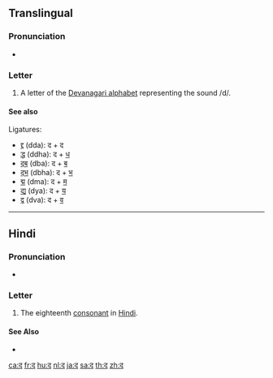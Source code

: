 {{Devanagari character info|hex=926|name=DEVANAGARI LETTER DA|image=[[File:Deva-द-order.gif|100px]]}}
{{also|ढ|ट}}
==Translingual==

===Pronunciation===
* {{IPA|/d̪ə/|lang=mul}}

===Letter===
{{mul-Deva|da}}

# A letter of the [[Devanagari alphabet]] representing the sound /d/.

====See also====
Ligatures:
* [[द्द]] (dda): द + द
* [[द्ध]] (ddha): द + [[ध]]
* [[द्ब]] (dba): द + [[ब]]
* [[द्भ]] (dbha): द + [[भ]]
* [[द्म]] (dma): द + [[म]]
* [[द्य]] (dya): द + [[य]]
* [[द्व]] (dva): द + [[व]]

----

==Hindi==

===Pronunciation===
* {{IPA|[d̪ə]|lang=hi}}

===Letter===
{{head|hi|letter}}

# The eighteenth [[consonant]] in [[Hindi]].

====See Also====
* {{list:Devanagari script letters/hi}}

[[ca:द]]
[[fr:द]]
[[hu:द]]
[[nl:द]]
[[ja:द]]
[[sa:द]]
[[th:द]]
[[zh:द]]